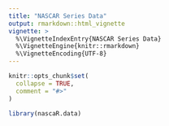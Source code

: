 ```yaml
---
title: "NASCAR Series Data"
output: rmarkdown::html_vignette
vignette: >
  %\VignetteIndexEntry{NASCAR Series Data}
  %\VignetteEngine{knitr::rmarkdown}
  %\VignetteEncoding{UTF-8}
---
```


```r
knitr::opts_chunk$set(
  collapse = TRUE,
  comment = "#>"
)
```

```r
library(nascaR.data)
```
